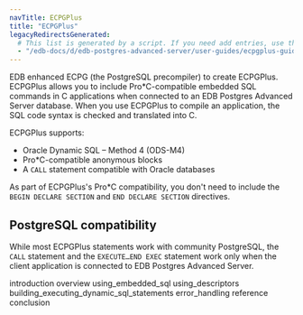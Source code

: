 ```yaml
---
navTitle: ECPGPlus
title: "ECPGPlus"
legacyRedirectsGenerated:
  # This list is generated by a script. If you need add entries, use the `legacyRedirects` key.
  - "/edb-docs/d/edb-postgres-advanced-server/user-guides/ecpgplus-guide/9.6/toc.html"
---
```


EDB enhanced ECPG (the PostgreSQL precompiler) to create ECPGPlus. ECPGPlus allows you to include Pro\*C-compatible embedded SQL commands in C applications when connected to an EDB Postgres Advanced Server database. When you use ECPGPlus to compile an application, the SQL code syntax is checked and translated into C.

ECPGPlus supports:

-   Oracle Dynamic SQL – Method 4 (ODS-M4)
-   Pro\*C-compatible anonymous blocks
-   A `CALL` statement compatible with Oracle databases

As part of ECPGPlus's Pro\*C compatibility, you don't need to include the `BEGIN DECLARE SECTION` and `END DECLARE SECTION` directives.

## PostgreSQL compatibility

While most ECPGPlus statements work with community PostgreSQL, the `CALL` statement and the `EXECUTE…END EXEC` statement work only when the client application is connected to EDB Postgres Advanced Server.

<div class="toctree" maxdepth="4">

introduction overview using_embedded_sql using_descriptors building_executing_dynamic_sql_statements error_handling reference conclusion

</div>
